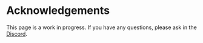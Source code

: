 # Acknowledgements


<Callout type="warning" emoji="🚧">
  <div className="text-sm">
    This page is a work in progress. If you have any questions, please ask in the <a href="https://discord.gg/9b6yyZKmH4" target="_blank" className="underline">Discord</a>.
  </div>
</Callout>
